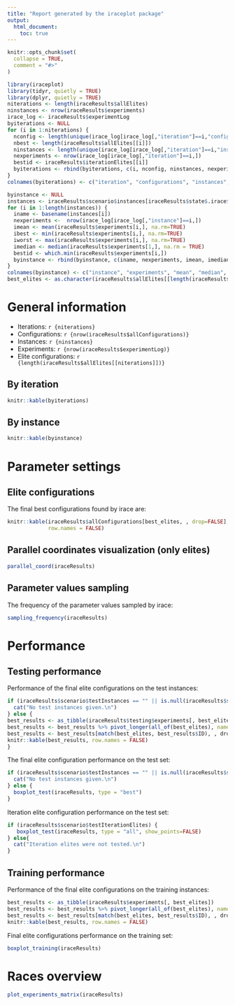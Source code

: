 ```yaml
---
title: "Report generated by the iraceplot package"
output: 
  html_document:
    toc: true
---
```


```r
knitr::opts_chunk$set(
  collapse = TRUE,
  comment = "#>"
)
```

```r
library(iraceplot)
library(tidyr, quietly = TRUE)
library(dplyr, quietly = TRUE)
niterations <- length(iraceResults$allElites)
ninstances <- nrow(iraceResults$experiments)
irace_log <- iraceResults$experimentLog
byiterations <- NULL
for (i in 1:niterations) {
  nconfig <- length(unique(irace_log[irace_log[,"iteration"]==i,"configuration"]))
  nbest <- length(iraceResults$allElites[[i]])
  ninstances <- length(unique(irace_log[irace_log[,"iteration"]==i,"instance"]))
  nexperiments <- nrow(irace_log[irace_log[,"iteration"]==i,])
  bestid <- iraceResults$iterationElites[[i]]
  byiterations <- rbind(byiterations, c(i, nconfig, ninstances, nexperiments, nbest, bestid))
}
colnames(byiterations) <- c("iteration", "configurations", "instances", "experiments", "elites", "best id")

byinstance <- NULL
instances <- iraceResults$scenario$instances[iraceResults$state$.irace$instancesList[1:ninstances, "instance"]]
for (i in 1:length(instances)) {
  iname <- basename(instances[i])
  nexperiments <-  nrow(irace_log[irace_log[,"instance"]==i,])
  imean <- mean(iraceResults$experiments[i,], na.rm=TRUE)
  ibest <- min(iraceResults$experiments[i,], na.rm=TRUE)
  iworst <- max(iraceResults$experiments[i,], na.rm=TRUE)
  imedian <- median(iraceResults$experiments[1,], na.rm = TRUE)
  bestid <- which.min(iraceResults$experiments[i,])
  byinstance <- rbind(byinstance, c(iname, nexperiments, imean, imedian, ibest, iworst, bestid))
}
colnames(byinstance) <- c("instance", "experiments", "mean", "median", "best", "worst", "best id" )
best_elites <- as.character(iraceResults$allElites[[length(iraceResults$allElites)]])
```

# General information

- Iterations: `r {niterations}`
- Configurations: `r {nrow(iraceResults$allConfigurations)}`
- Instances: `r {ninstances}`
- Experiments: `r {nrow(iraceResults$experimentLog)}`
- Elite configurations: `r {length(iraceResults$allElites[[niterations]])}`

## By iteration

```r
knitr::kable(byiterations)
```

## By instance

```r
knitr::kable(byinstance)
```





# Parameter settings
## Elite configurations

The final best configurations found by irace are:

```r
knitr::kable(iraceResults$allConfigurations[best_elites, , drop=FALSE],
             row.names = FALSE)
```

## Parallel coordinates visualization (only elites)

```r
parallel_coord(iraceResults)
```

## Parameter values sampling
The frequency of the parameter values sampled by irace:

```r
sampling_frequency(iraceResults)
```



# Performance

## Testing performance

Performance of the final elite configurations on the test instances:

```r
if (iraceResults$scenario$testInstances == "" || is.null(iraceResults$scenario$testInstances)) {
  cat("No test instances given.\n")
} else {
best_results <- as_tibble(iraceResults$testing$experiments[, best_elites])
best_results <- best_results %>% pivot_longer(all_of(best_elites), names_to="ID") %>% group_by(ID) %>% summarise(n_instances = sum(!is.na(value)), mean = mean(value), sd = sd(value), median = median(value), min = min(value), max = max(value))
best_results <- best_results[match(best_elites, best_results$ID), , drop = FALSE]
knitr::kable(best_results, row.names = FALSE)
}
```

The final elite configuration performance on the test set:

```r
if (iraceResults$scenario$testInstances == "" || is.null(iraceResults$scenario$testInstances)) {
  cat("No test instances given.\n")
} else {
  boxplot_test(iraceResults, type = "best")
}
```

Iteration elite configuration performance on the test set:

```r
if (iraceResults$scenario$testIterationElites) {
   boxplot_test(iraceResults, type = "all", show_points=FALSE)
} else{
  cat("Iteration elites were not tested.\n")
}
```

## Training performance 

Performance of the final elite configurations on the training instances:

```r
best_results <- as_tibble(iraceResults$experiments[, best_elites])
best_results <- best_results %>% pivot_longer(all_of(best_elites), names_to="ID") %>% group_by(ID) %>% summarise(n_instances = sum(!is.na(value)), mean = mean(value), sd = sd(value), median = median(value), min = min(value), max = max(value))
best_results <- best_results[match(best_elites, best_results$ID), , drop = FALSE]
knitr::kable(best_results, row.names = FALSE)
```

Final elite configurations performance on the training set:

```r
boxplot_training(iraceResults)
```

# Races overview
```r
plot_experiments_matrix(iraceResults)
```


